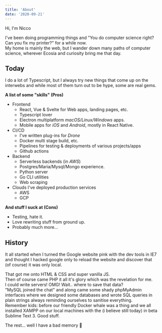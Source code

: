 ```yaml
---
title: 'About'
date: '2020-09-21'
---
```


Hi, I'm Nicco

I've been doing programming things and "You do computer science right? Can you fix my printer?" for a while now.  
My home is mainly the web, but I wander down many paths of computer science, wherever Ecosia and curiosity bring me that day.

<div>
<SkillBar progress={0.95} title="Skill bars are useless"/>
<SkillBar progress={0.03} title="I think I know everything there is to know about X"/>
<SkillBar progress={0.85} title="I can teach myself stuff"/>
</div>

## Today

I do a lot of Typescript, but I always try new things that come up on the interwebs and while most of them turn out to be hype, some are real gems.

**A list of some "skills" (Pros)**

- Frontend
  - React, Vue & Svelte for Web apps, landing pages, etc.
  - Typescript lover
  - Electron multiplatform _macOS/Linux/Windows_ apps.
  - Mobile apps for _iOS_ and _Android_, mostly in React Native.
- CI/CD
  - I've written plug-ins for _Drone_
  - Docker multi stage build, etc.
  - Pipelines for testing & deployments of various projects/apps
  - Github actions
- Backend
  - Serverless backends (in _AWS_)
  - Postgres/Maria/Mysql/Mongo experience.
  - Python server
  - Go CLI utilities
  - Web scraping
- Clouds I've deployed production services
  - AWS
  - GCP

**And stuff I suck at (Cons)**

- Testing, hate it.
- Love rewriting stuff from ground up.
- Probably much more...

## History

It all started when I turned the Google website pink with the dev tools in IE7 and thought I hacked google only to reload the website and discover that (of course) it was only local.

That got me onto HTML & CSS and super vanilla JS.  
Then of course came PHP it all it's glory which was the revelation for me.  
I could write servers! OMG! Wait.. where to save that data?  
"MySQL joined the chat" and along came some shady phpMyAdmin interfaces where we designed some databases and wrote SQL queries in plain strings always reminding ourselves to sanitise everything.  
Remember kids: before our friendly Docker whale was a thing and we all installed XAMPP on our local machines with the (i believe still today) in beta Sublime Text 3. Good stuff.

The rest... well I have a bad memory 🐘

<AboutImage/>

